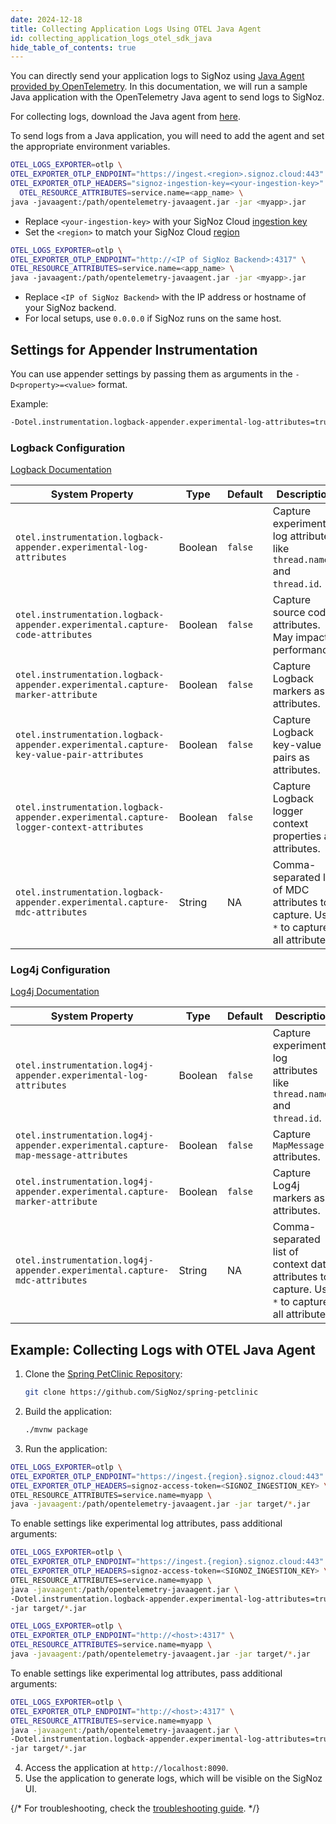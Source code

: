 ```yaml
---
date: 2024-12-18
title: Collecting Application Logs Using OTEL Java Agent
id: collecting_application_logs_otel_sdk_java
hide_table_of_contents: true
---
```


You can directly send your application logs to SigNoz using [Java Agent provided by OpenTelemetry](https://signoz.io/docs/instrumentation/java/).
In this documentation, we will run a sample Java application with the OpenTelemetry Java agent to send logs to SigNoz.

For collecting logs, download the Java agent from [here](https://github.com/open-telemetry/opentelemetry-java-instrumentation/releases/latest/download/opentelemetry-javaagent.jar).

To send logs from a Java application, you will need to add the agent and set the appropriate environment variables.

<Tabs entityName="plans">

<TabItem value="signoz-cloud" label="SigNoz Cloud" default>

```bash
OTEL_LOGS_EXPORTER=otlp \
OTEL_EXPORTER_OTLP_ENDPOINT="https://ingest.<region>.signoz.cloud:443" \
OTEL_EXPORTER_OTLP_HEADERS="signoz-ingestion-key=<your-ingestion-key>" \
  OTEL_RESOURCE_ATTRIBUTES=service.name=<app_name> \
java -javaagent:/path/opentelemetry-javaagent.jar -jar <myapp>.jar
```

- Replace `<your-ingestion-key>` with your SigNoz Cloud [ingestion key](https://signoz.io/docs/ingestion/signoz-cloud/keys/)
- Set the `<region>` to match your SigNoz Cloud [region](https://signoz.io/docs/ingestion/signoz-cloud/overview/#endpoint)


</TabItem>

<TabItem value='self-host' label='Self-Host'>

```bash
OTEL_LOGS_EXPORTER=otlp \
OTEL_EXPORTER_OTLP_ENDPOINT="http://<IP of SigNoz Backend>:4317" \
OTEL_RESOURCE_ATTRIBUTES=service.name=<app_name> \
java -javaagent:/path/opentelemetry-javaagent.jar -jar <myapp>.jar
```

- Replace `<IP of SigNoz Backend>` with the IP address or hostname of your SigNoz backend.
- For local setups, use `0.0.0.0` if SigNoz runs on the same host.

</TabItem>

</Tabs>

## Settings for Appender Instrumentation

You can use appender settings by passing them as arguments in the `-D<property>=<value>` format. 

Example:
```bash
-Dotel.instrumentation.logback-appender.experimental-log-attributes=true
```

### Logback Configuration

[Logback Documentation](https://github.com/open-telemetry/opentelemetry-java-instrumentation/tree/main/instrumentation/logback/logback-appender-1.0/javaagent)

| System Property                                                                        | Type    | Default | Description                                                                                                       |
|----------------------------------------------------------------------------------------|---------|---------|-------------------------------------------------------------------------------------------------------------------|
| `otel.instrumentation.logback-appender.experimental-log-attributes`                    | Boolean | `false` | Capture experimental log attributes like `thread.name` and `thread.id`.                                           |
| `otel.instrumentation.logback-appender.experimental.capture-code-attributes`           | Boolean | `false` | Capture source code attributes. May impact performance.                                                           |
| `otel.instrumentation.logback-appender.experimental.capture-marker-attribute`          | Boolean | `false` | Capture Logback markers as attributes.                                                                            |
| `otel.instrumentation.logback-appender.experimental.capture-key-value-pair-attributes` | Boolean | `false` | Capture Logback key-value pairs as attributes.                                                                    |
| `otel.instrumentation.logback-appender.experimental.capture-logger-context-attributes` | Boolean | `false` | Capture Logback logger context properties as attributes.                                                          |
| `otel.instrumentation.logback-appender.experimental.capture-mdc-attributes`            | String  | NA      | Comma-separated list of MDC attributes to capture. Use `*` to capture all attributes.                             |

### Log4j Configuration

[Log4j Documentation](https://github.com/open-telemetry/opentelemetry-java-instrumentation/tree/main/instrumentation/log4j/log4j-appender-2.17/javaagent)

| System Property                                                                   | Type    | Default | Description                                                                                                           |
|-----------------------------------------------------------------------------------|---------|---------|-----------------------------------------------------------------------------------------------------------------------|
| `otel.instrumentation.log4j-appender.experimental-log-attributes`                 | Boolean | `false` | Capture experimental log attributes like `thread.name` and `thread.id`.                                              |
| `otel.instrumentation.log4j-appender.experimental.capture-map-message-attributes` | Boolean | `false` | Capture `MapMessage` attributes.                                                                                     |
| `otel.instrumentation.log4j-appender.experimental.capture-marker-attribute`       | Boolean | `false` | Capture Log4j markers as attributes.                                                                                 |
| `otel.instrumentation.log4j-appender.experimental.capture-mdc-attributes`         | String  | NA      | Comma-separated list of context data attributes to capture. Use `*` to capture all attributes.                        |

## Example: Collecting Logs with OTEL Java Agent

1. Clone the [Spring PetClinic Repository](https://github.com/SigNoz/spring-petclinic):
   ```bash
   git clone https://github.com/SigNoz/spring-petclinic
   ```
2. Build the application:
   ```bash
   ./mvnw package
   ```
3. Run the application:

<Tabs entityName="plans">

<TabItem value="signoz-cloud" label="SigNoz Cloud" default>

```bash
OTEL_LOGS_EXPORTER=otlp \
OTEL_EXPORTER_OTLP_ENDPOINT="https://ingest.{region}.signoz.cloud:443" \
OTEL_EXPORTER_OTLP_HEADERS=signoz-access-token=<SIGNOZ_INGESTION_KEY> \
OTEL_RESOURCE_ATTRIBUTES=service.name=myapp \
java -javaagent:/path/opentelemetry-javaagent.jar -jar target/*.jar
```

To enable settings like experimental log attributes, pass additional arguments:

```bash
OTEL_LOGS_EXPORTER=otlp \
OTEL_EXPORTER_OTLP_ENDPOINT="https://ingest.{region}.signoz.cloud:443" \
OTEL_EXPORTER_OTLP_HEADERS=signoz-access-token=<SIGNOZ_INGESTION_KEY> \
OTEL_RESOURCE_ATTRIBUTES=service.name=myapp \
java -javaagent:/path/opentelemetry-javaagent.jar \
-Dotel.instrumentation.logback-appender.experimental-log-attributes=true \
-jar target/*.jar
```

</TabItem>

<TabItem value='self-host' label='Self-Host'>

```bash
OTEL_LOGS_EXPORTER=otlp \
OTEL_EXPORTER_OTLP_ENDPOINT="http://<host>:4317" \
OTEL_RESOURCE_ATTRIBUTES=service.name=myapp \
java -javaagent:/path/opentelemetry-javaagent.jar -jar target/*.jar
```

To enable settings like experimental log attributes, pass additional arguments:

```bash
OTEL_LOGS_EXPORTER=otlp \
OTEL_EXPORTER_OTLP_ENDPOINT="http://<host>:4317" \
OTEL_RESOURCE_ATTRIBUTES=service.name=myapp \
java -javaagent:/path/opentelemetry-javaagent.jar \
-Dotel.instrumentation.logback-appender.experimental-log-attributes=true \
-jar target/*.jar
```

</TabItem>

</Tabs>

4. Access the application at `http://localhost:8090`.
5. Use the application to generate logs, which will be visible on the SigNoz UI.

{/* For troubleshooting, check the [troubleshooting guide](https://signoz.io/docs/install/troubleshooting#signoz-otel-collector-address-grid). */}
